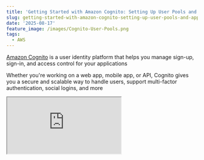 ```yaml
---
title: 'Getting Started with Amazon Cognito: Setting Up User Pools and App Clients'
slug: getting-started-with-amazon-cognito-setting-up-user-pools-and-app-clients
date: '2025-08-17'
feature_image: /images/Cognito-User-Pools.png
tags:
  - AWS
---
```



[Amazon Cognito](https://docs.aws.amazon.com/cognito/latest/developerguide/what-is-amazon-cognito.html) is a user identity platform that helps you manage sign-up, sign-in, and access control for your applications

Whether you're working on a web app, mobile app, or API, Cognito gives you a secure and scalable way to handle users, support multi-factor authentication, social logins, and more

<iframe src="https://www.youtube.com/embed/4elbue4tXu0?feature=oembed" />

In this article, let's learn about Cognito User Pools and App Clients and how to set them up.

Thanks to AWS for sponsoring this blog post.

Amazon Cognito User Pools and App Clients
-----------------------------------------

[**Amazon Cognito User Pools**](https://docs.aws.amazon.com/cognito/latest/developerguide/cognito-user-pools.html) are managed user directories that handle sign‑up, sign‑in, and user management for your application. They store user profiles securely and support authentication via username/password, social identity providers, or SAML/OIDC providers.

[**App Clients**](https://docs.aws.amazon.com/cognito/latest/developerguide/user-pool-settings-client-apps.html) represent applications that connect to the user pool. They define how the app interacts with Cognito, including allowed authentication flows, callback URLs, and token lifetimes. Each app client has its own ID (and optional secret for secure server‑side apps).

Setting Up User Pools and App Client
------------------------------------

To get started with setting up User Pools and App Client head over to Amazon Cognito in AWS Console and click the 'Create User Pool' button.

This prompts you with a dialog that allows to setup both the User Pool and the App Client in one go.

Choose the application type that you are looking to protect using Cognito. For this example, I will choose a 'Traditional web application' - This choice will affect the kind of authorisation flows that will be set up by default on your app client.

💡


__Choosing__ _****"Traditional Web Application"****_ __means Cognito will use the__ _****Authorization Code Grant****_ __flow (with PKCE) suited for server‑side web apps that can securely store a client secret, rather than SPAs or native/mobile apps.__

![](/images/image-1.png)

You can also configure the sign-in identifiers you want to support for users of your application and also any additional attributes you would like to capture on signup.

In the above example I have specified 'Email' as the sign-in identifier and have also specified to capture name as an additional attribute on sign up.

You also need to specify a return URL (which will be your app URL endpoint), that will be used by Cognito to redirect to after a successful sign in. We will see more on this shortly.

Once you have all the details entered - 'Create user directory'

<Figure src="/images/image.png" caption="You have successfully created both a User Pool and also an App Client." />

Navigate into the user pool to see the full details.

![](/images/image-2.png)

Navigate to the App clients section to see the detail of the application - mainly the Client ID and Client Secret.

We will use this to connect to the Cognito client to get a token.

![](/images/image-3.png)

Cognito Authorisation Code Token Flow
-------------------------------------

Since we chose 'Traditional Web Application" as our application type in Cognito when setting up the App Client, we have opted into the [Authorisation Code OAuth flow](https://auth0.com/docs/get-started/authentication-and-authorization-flow/authorization-code-flow).

The **Authorization Code Flow** is an OAuth 2.0 process where the app first redirects the user to the identity provider’s login page.

After successful login, the provider sends back a short‑lived **authorization code** to the app’s backend. The backend then securely exchanges this code for tokens (**ID token, access token, refresh token**) directly from the provider.

_This flow keeps tokens off the browser and is ideal for **server‑side web apps** that can safely store secrets._

Under the App Client, you have the Login Page URL. You can set up a [custom domain](https://docs.aws.amazon.com/cognito/latest/developerguide/cognito-user-pools-add-custom-domain.html) for this URL based on your application.

Navigate to the Login URL.

You will be presented with a Cognito Hosted UI. You have options to customise this page.

![](/images/image-4.png)

Since this is the first time here, you can click 'Create an account', which will show you the account creation form.

![](/images/image-10.png)

Once you successfully create an account login, it will redirect you to the URL with a `code` parameter in the URL like below.

    https://www.rahulpnath.com/?code=8a066085-9092-4d0a-a837-ada9532e9305

For this example since I haven't setup an application to listen to this URL to exchange this for a code, we will use Postman.

Pass in the clientId, clientSecret, grantType, redirectUrl and the code that you received in the call back to the `oauth2/token` endpoint as shown below.

<Figure src="/images/image-9.png" caption="You will get back the idToken, accessToken and also a refreshToken." />

*   **idToken** – Contains user profile information (name, email, etc.) in JWT form; used by the app to identify the user.
*   **accessToken** – Grants access to protected APIs/resources; contains scopes and permissions.
*   **refreshToken** – Used to get new ID and access tokens without requiring the user to log in again.

You can exchange the refreshToken for a fresh idToken and accessToken once the original token expires, by making a call as shown below.

![](/images/image-8.png)

The accessToken is what is used to authenticate all further requests against your application.

We will explore how to setup an ASP NET Web API application to use this and verify requests made against it in a future post.
